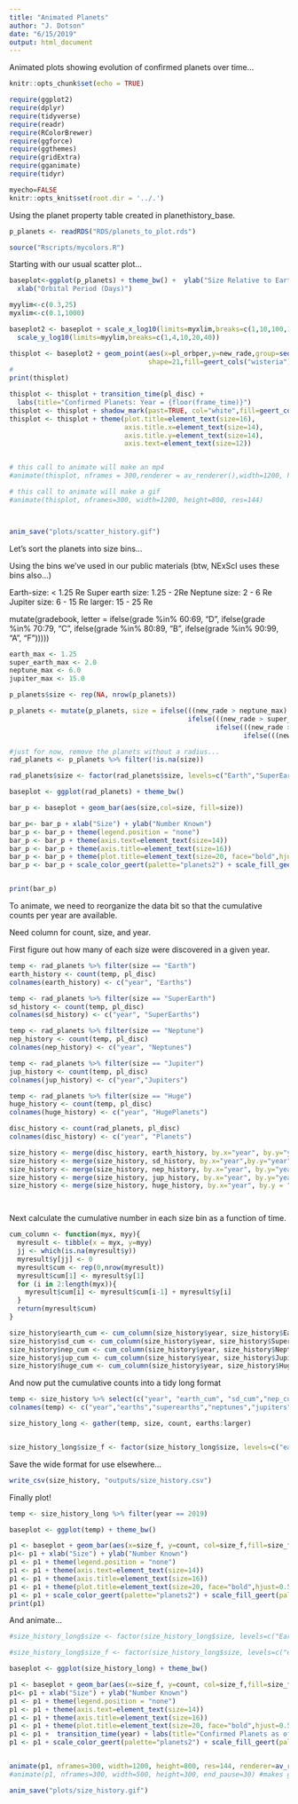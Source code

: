 ```yaml
---
title: "Animated Planets"
author: "J. Dotson"
date: "6/15/2019"
output: html_document
---
```


Animated plots showing evolution of confirmed planets over time...


```r
knitr::opts_chunk$set(echo = TRUE)

require(ggplot2)
require(dplyr)
require(tidyverse)
require(readr)
require(RColorBrewer)
require(ggforce)
require(ggthemes)
require(gridExtra)
require(gganimate)
require(tidyr)

myecho=FALSE
knitr::opts_knit$set(root.dir = '../.')
```

Using the planet property table created in planethistory_base.  

```r

p_planets <- readRDS("RDS/planets_to_plot.rds")

source("Rscripts/mycolors.R")

```

Starting with our usual scatter plot...

```r

baseplot<-ggplot(p_planets) + theme_bw() +  ylab("Size Relative to Earth (Radius)") +
  xlab("Orbital Period (Days)")

myylim<-c(0.3,25)
myxlim<-c(0.1,1000)

baseplot2 <- baseplot + scale_x_log10(limits=myxlim,breaks=c(1,10,100,1000)) + 
  scale_y_log10(limits=myylim,breaks=c(1,4,10,20,40))

thisplot <- baseplot2 + geom_point(aes(x=pl_orbper,y=new_rade,group=seq_along(pl_disc)),
                                   shape=21,fill=geert_cols("wisteria"),col="white",size=4)
#
print(thisplot)

thisplot <- thisplot + transition_time(pl_disc) + 
  labs(title="Confirmed Planets: Year = {floor(frame_time)}")
thisplot <- thisplot + shadow_mark(past=TRUE, col="white",fill=geert_cols("silver")) + enter_appear()
thisplot <- thisplot + theme(plot.title=element_text(size=16),
                             axis.title.x=element_text(size=14),
                             axis.title.y=element_text(size=14),
                             axis.text=element_text(size=12))


# this call to animate will make an mp4
#animate(thisplot, nframes = 300,renderer = av_renderer(),width=1200, height=800, res=144)

# this call to animate will make a gif
#animate(thisplot, nframes=300, width=1200, height=800, res=144) 




```


```r
anim_save("plots/scatter_history.gif")
```


Let's sort the planets into size bins...

Using the bins we've used in our public materials (btw, NExScI uses these bins also...)

Earth-size:  < 1.25 Re
Super earth size: 1.25 - 2Re
Neptune size: 2 - 6 Re
Jupiter size: 6 - 15 Re
larger: 15 - 25 Re


mutate(gradebook, letter = ifelse(grade %in% 60:69, "D",
                                     ifelse(grade %in% 70:79, "C",
                                            ifelse(grade %in% 80:89, "B",
                                                   ifelse(grade %in% 90:99, "A", "F")))))

```r

earth_max <- 1.25
super_earth_max <- 2.0
neptune_max <- 6.0
jupiter_max <- 15.0

p_planets$size <- rep(NA, nrow(p_planets))

p_planets <- mutate(p_planets, size = ifelse(((new_rade > neptune_max) & (new_rade <= jupiter_max)), "Jupiter",
                                             ifelse(((new_rade > super_earth_max) & (new_rade <= neptune_max)), "Neptune",
                                                    ifelse(((new_rade > earth_max)& (new_rade <= super_earth_max)), "SuperEarth",
                                                           ifelse(((new_rade > 0) & (new_rade <= earth_max)), "Earth", "Huge")))))


```




```r

#just for now, remove the planets without a radius...
rad_planets <- p_planets %>% filter(!is.na(size))

rad_planets$size <- factor(rad_planets$size, levels=c("Earth","SuperEarth","Neptune","Jupiter","Huge"))

baseplot <- ggplot(rad_planets) + theme_bw()

bar_p <- baseplot + geom_bar(aes(size,col=size, fill=size))

bar_p<- bar_p + xlab("Size") + ylab("Number Known")
bar_p <- bar_p + theme(legend.position = "none")
bar_p <- bar_p + theme(axis.text=element_text(size=14))
bar_p <- bar_p + theme(axis.title=element_text(size=16))
bar_p <- bar_p + theme(plot.title=element_text(size=20, face="bold",hjust=0.5))
bar_p <- bar_p + scale_color_geert(palette="planets2") + scale_fill_geert(palette="planets2")


print(bar_p)
```



To animate, we need to reorganize the data bit so that the cumulative counts per year are available. 

Need column for count, size, and year.  

First figure out how many of each size were discovered in a given year.


```r
temp <- rad_planets %>% filter(size == "Earth")
earth_history <- count(temp, pl_disc)
colnames(earth_history) <- c("year", "Earths")

temp <- rad_planets %>% filter(size == "SuperEarth")
sd_history <- count(temp, pl_disc)
colnames(sd_history) <- c("year", "SuperEarths")

temp <- rad_planets %>% filter(size == "Neptune")
nep_history <- count(temp, pl_disc)
colnames(nep_history) <- c("year", "Neptunes")

temp <- rad_planets %>% filter(size == "Jupiter")
jup_history <- count(temp, pl_disc)
colnames(jup_history) <- c("year","Jupiters")

temp <- rad_planets %>% filter(size == "Huge")
huge_history <- count(temp, pl_disc)
colnames(huge_history) <- c("year", "HugePlanets")

disc_history <- count(rad_planets, pl_disc)
colnames(disc_history) <- c("year", "Planets")

size_history <- merge(disc_history, earth_history, by.x="year", by.y="year", all.x=TRUE)
size_history <- merge(size_history, sd_history, by.x="year",by.y="year",all.x=TRUE)
size_history <- merge(size_history, nep_history, by.x="year", by.y="year",all.x=TRUE)
size_history <- merge(size_history, jup_history, by.x="year", by.y="year", all.x=TRUE)
size_history <- merge(size_history, huge_history, by.x="year", by.y = "year", all.x=TRUE)




```

Next calculate the cumulative number in each size bin as a function of time.

```r
cum_column <- function(myx, myy){
  myresult <- tibble(x = myx, y=myy)
  jj <- which(is.na(myresult$y))
  myresult$y[jj] <- 0
  myresult$cum <- rep(0,nrow(myresult))
  myresult$cum[1] <- myresult$y[1]
  for (i in 2:length(myx)){
    myresult$cum[i] <- myresult$cum[i-1] + myresult$y[i]
  }
  return(myresult$cum)
}
```


```r
size_history$earth_cum <- cum_column(size_history$year, size_history$Earths)
size_history$sd_cum <- cum_column(size_history$year, size_history$SuperEarths)
size_history$nep_cum <- cum_column(size_history$year, size_history$Neptunes)
size_history$jup_cum <- cum_column(size_history$year, size_history$Jupiters)
size_history$huge_cum <- cum_column(size_history$year, size_history$HugePlanets)
```


And now put the cumulative counts into a tidy long format
```r

temp <- size_history %>% select(c("year", "earth_cum", "sd_cum","nep_cum","jup_cum","huge_cum"))
colnames(temp) <- c("year","earths","superearths","neptunes","jupiters","larger")

size_history_long <- gather(temp, size, count, earths:larger)


size_history_long$size_f <- factor(size_history_long$size, levels=c("earths","superearths","neptunes","jupiters","larger"))

```

Save the wide format for use elsewhere...

```r
write_csv(size_history, "outputs/size_history.csv")
```





Finally plot!
```r

temp <- size_history_long %>% filter(year == 2019)

baseplot <- ggplot(temp) + theme_bw()

p1 <- baseplot + geom_bar(aes(x=size_f, y=count, col=size_f,fill=size_f),stat="identity")
p1<- p1 + xlab("Size") + ylab("Number Known")
p1 <- p1 + theme(legend.position = "none")
p1 <- p1 + theme(axis.text=element_text(size=14))
p1 <- p1 + theme(axis.title=element_text(size=16))
p1 <- p1 + theme(plot.title=element_text(size=20, face="bold",hjust=0.5))
p1 <- p1 + scale_color_geert(palette="planets2") + scale_fill_geert(palette="planets2")
print(p1)
```

And animate...


```r
#size_history_long$size <- factor(size_history_long$size, levels=c("Earth","SuperEarth","Neptune","Jupiter","Huge"))

#size_history_long$size_f <- factor(size_history_long$size, levels=c("earth","superearth","neptune","jupiter","huge"))

baseplot <- ggplot(size_history_long) + theme_bw()

p1 <- baseplot + geom_bar(aes(x=size_f, y=count, col=size_f,fill=size_f),stat="identity")
p1<- p1 + xlab("Size") + ylab("Number Known")
p1 <- p1 + theme(legend.position = "none")
p1 <- p1 + theme(axis.text=element_text(size=14))
p1 <- p1 + theme(axis.title=element_text(size=16))
p1 <- p1 + theme(plot.title=element_text(size=20, face="bold",hjust=0.5))
p1 <- p1 +  transition_time(year) + labs(title="Confirmed Planets as of {floor(frame_time)}")
p1 <- p1 + scale_color_geert(palette="planets2") + scale_fill_geert(palette="planets2")


animate(p1, nframes=300, width=1200, height=800, res=144, renderer=av_renderer())  #makes mp4         
#animate(p1, nframes=300, width=500, height=300, end_pause=30) #makes gif
```

```r
anim_save("plots/size_history.gif")
```



